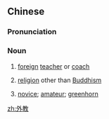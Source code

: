 ==Chinese==
{{zh-forms}}

===Pronunciation===
{{zh-pron
|m=wàijiào
|c=ngoi6 gaau3
|h=pfs=ngoi-kau
|mn=qz,xm,zz:gōa-kàu
|cat=n
}}

===Noun===
{{zh-noun}}

# [[foreign]] [[teacher]] or [[coach]]
# {{lb|zh|Buddhism}} [[religion]] other than [[Buddhism]]
# [[novice]]; [[amateur]]; [[greenhorn]]

[[zh:外教]]